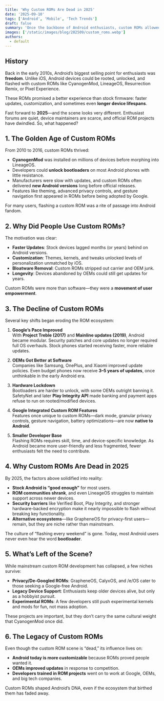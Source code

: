 ```yaml
---
title: 'Why Custom ROMs Are Dead in 2025'
date: '2025-09-10'
tags: ['Android', 'Mobile', 'Tech Trends']
draft: false
summary: 'Once the backbone of Android enthusiasts, custom ROMs allowed users to break free from manufacturer restrictions, gain performance, and enjoy bleeding-edge features. But in 2025, the custom ROM scene is a shadow of its former self. This article explores the rise, decline, and eventual death of custom ROMs in the modern smartphone ecosystem.'
images: ['/static/images/blog/202509/custom_roms.webp']
authors:
  - default
---
```


## History

Back in the early 2010s, Android’s biggest selling point for enthusiasts was **freedom**. Unlike iOS, Android devices could be rooted, unlocked, and flashed with custom ROMs like CyanogenMod, LineageOS, Resurrection Remix, or Pixel Experience.

These ROMs promised a better experience than stock firmware: faster updates, customization, and sometimes even **longer device lifespans**.

Fast forward to **2025**—and the scene looks very different. Enthusiast forums are quiet, device maintainers are scarce, and official ROM projects have dwindled. So, what happened?

## 1. The Golden Age of Custom ROMs

From 2010 to 2016, custom ROMs thrived:

- **CyanogenMod** was installed on millions of devices before morphing into LineageOS.
- Developers could **unlock bootloaders** on most Android phones with little resistance.
- Manufacturers were slow with updates, and custom ROMs often delivered **new Android versions** long before official releases.
- Features like theming, advanced privacy controls, and gesture navigation first appeared in ROMs before being adopted by Google.

For many users, flashing a custom ROM was a rite of passage into Android fandom.

## 2. Why Did People Use Custom ROMs?

The motivation was clear:

- **Faster Updates**: Stock devices lagged months (or years) behind on Android versions.
- **Customization**: Themes, kernels, and tweaks unlocked levels of personalization unmatched by iOS.
- **Bloatware Removal**: Custom ROMs stripped out carrier and OEM junk.
- **Longevity**: Devices abandoned by OEMs could still get updates for years.

Custom ROMs were more than software—they were a **movement of user empowerment**.

## 3. The Decline of Custom ROMs

Several key shifts began eroding the ROM ecosystem:

1. **Google’s Pace Improved**  
   With **Project Treble (2017)** and **Mainline updates (2019)**, Android became modular. Security patches and core updates no longer required full OS overhauls. Stock phones started receiving faster, more reliable updates.

2. **OEMs Got Better at Software**  
   Companies like Samsung, OnePlus, and Xiaomi improved update policies. Even budget phones now receive **3–5 years of updates**, once unthinkable in the early Android era.

3. **Hardware Lockdown**  
   Bootloaders are harder to unlock, with some OEMs outright banning it. SafetyNet and later **Play Integrity API** made banking and payment apps refuse to run on rooted/modified devices.

4. **Google Integrated Custom ROM Features**  
   Features once unique to custom ROMs—dark mode, granular privacy controls, gesture navigation, battery optimizations—are now **native to Android**.

5. **Smaller Developer Base**  
   Flashing ROMs requires skill, time, and device-specific knowledge. As Android became more user-friendly and less fragmented, fewer enthusiasts felt the need to contribute.

## 4. Why Custom ROMs Are Dead in 2025

By 2025, the factors above solidified into reality:

- **Stock Android is “good enough”** for most users.
- **ROM communities shrank**, and even LineageOS struggles to maintain support across newer devices.
- **Security barriers** like Verified Boot, Play Integrity, and stronger hardware-backed encryption make it nearly impossible to flash without breaking key functionality.
- **Alternative ecosystems**—like GrapheneOS for privacy-first users—remain, but they are niche rather than mainstream.

The culture of “flashing every weekend” is gone. Today, most Android users never even hear the word **bootloader**.

## 5. What’s Left of the Scene?

While mainstream custom ROM development has collapsed, a few niches survive:

- **Privacy/De-Googled ROMs**: GrapheneOS, CalyxOS, and /e/OS cater to those seeking a Google-free Android.
- **Legacy Device Support**: Enthusiasts keep older devices alive, but only as a hobbyist pursuit.
- **Experimental ROMs**: A few developers still push experimental kernels and mods for fun, not mass adoption.

These projects are important, but they don’t carry the same cultural weight that CyanogenMod once did.

## 6. The Legacy of Custom ROMs

Even though the custom ROM scene is “dead,” its influence lives on:

- **Android today is more customizable** because ROMs proved people wanted it.
- **OEMs improved updates** in response to competition.
- **Developers trained in ROM projects** went on to work at Google, OEMs, and big tech companies.

Custom ROMs shaped Android’s DNA, even if the ecosystem that birthed them has faded away.
